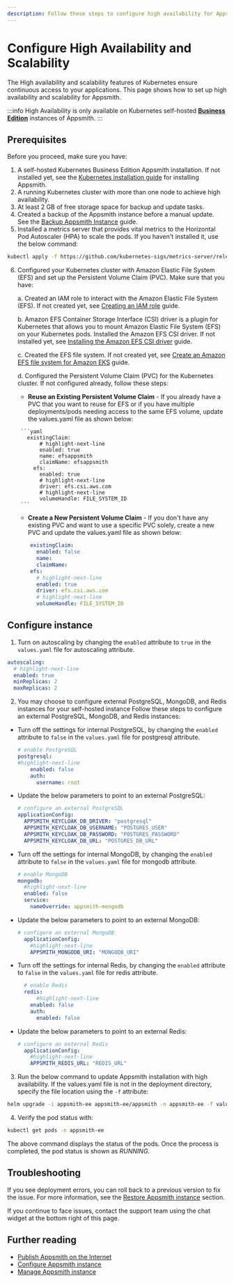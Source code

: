 ```yaml
---
description: Follow these steps to configure high availability for Appsmith on Kubernetes.
---
```


# Configure High Availability and Scalability
The High availability and scalability features of Kubernetes ensure continuous access to your applications. This page shows how to set up high availability and scalability for Appsmith.

:::info
High Availability is only available on Kubernetes self-hosted [**Business Edition**](https://www.appsmith.com/pricing) instances of Appsmith.
:::

## Prerequisites
Before you proceed, make sure you have:

1. A self-hosted Kubernetes Business Edition Appsmith installation. If not installed yet, see the [Kubernetes installation guide](/getting-started/setup/installation-guides/kubernetes) for installing Appsmith.
2. A running Kubernetes cluster with more than one node to achieve high availability. 
3. At least 2 GB of free storage space for backup and update tasks.
4. Created a backup of the Appsmith instance before a manual update. See the [Backup Appsmith Instance](/getting-started/setup/instance-management/appsmithctl?current-command-type=kubernetes-commands#backup-instance) guide.
5. Installed a metrics server that provides vital metrics to the Horizontal Pod Autoscaler (HPA) to scale the pods. If you haven't installed it, use the below command:
  ```bash
  kubectl apply -f https://github.com/kubernetes-sigs/metrics-server/releases/latest/download/components.yaml
  ```
6. Configured your Kubernetes cluster with Amazon Elastic File System (EFS) and set up the Persistent Volume Claim (PVC). Make sure that you have:

    a. Created an IAM role to interact with the Amazon Elastic File System (EFS). If not created yet, see [Creating an IAM role](https://docs.aws.amazon.com/eks/latest/userguide/efs-csi.html#efs-create-iam-resources) guide.
          
    b. Amazon EFS Container Storage Interface (CSI) driver is a plugin for Kubernetes that allows you to mount Amazon Elastic File System (EFS) on your Kubernetes pods. Installed the Amazon EFS CSI driver. If not installed yet, see [Installing the Amazon EFS CSI driver](https://github.com/kubernetes-sigs/aws-efs-csi-driver/blob/master/docs/README.md#installation) guide. 

    c. Created the EFS file system. If not created yet, see [Create an Amazon EFS file system for Amazon EKS](https://github.com/kubernetes-sigs/aws-efs-csi-driver/blob/master/docs/efs-create-filesystem.md) guide.

    d. Configured the Persistent Volume Claim (PVC) for the Kubernetes cluster. If not configured already, follow these steps:
      *  **Reuse an Existing Persistent Volume Claim** - If you already have a PVC that you want to reuse for EFS or if you have multiple deployments/pods needing access to the same EFS volume, update the values.yaml file as shown below:

        ```yaml
          existingClaim:
              # highlight-next-line
              enabled: true
              name: efsappsmith
              claimName: efsappsmith
            efs:
              enabled: true
              # highlight-next-line
              driver: efs.csi.aws.com
              # highlight-next-line
              volumeHandle: FILE_SYSTEM_ID
        ```
      *  **Create a New Persistent Volume Claim** - If you don't have any existing PVC and want to use a specific PVC solely, create a new PVC and update the values.yaml file as shown below:

      ```yaml
          existingClaim:
            enabled: false
            name: 
            claimName: 
          efs:
            # highlight-next-line
            enabled: true
            driver: efs.csi.aws.com
            # highlight-next-line
            volumeHandle: FILE_SYSTEM_ID
      ```

## Configure instance

1. Turn on autoscaling by changing the `enabled` attribute to `true` in the `values.yaml` file for autoscaling attribute.

  ```yaml
  autoscaling:
    # highlight-next-line
    enabled: true
    minReplicas: 2
    maxReplicas: 2
  ```

2. You may choose to configure external PostgreSQL, MongoDB, and Redis instances for your self-hosted instance Follow these steps to configure an external PostgreSQL, MongoDB, and Redis instances:
  * Turn off the settings for internal PostgreSQL, by changing the `enabled` attribute to `false` in the `values.yaml` file for postgresql attribute.
  
    ```yaml
    # enable PostgreSQL
    postgresql:
    #highlight-next-line
        enabled: false
        auth:
          username: root
    ```

  * Update the below parameters to point to an external PostgreSQL:
  
    ```yaml
    # configure an external PostgreSQL
    applicationConfig:
      APPSMITH_KEYCLOAK_DB_DRIVER: "postgresql"
      APPSMITH_KEYCLOAK_DB_USERNAME: "POSTGRES_USER"
      APPSMITH_KEYCLOAK_DB_PASSWORD: "POSTGRES_PASSWORD"
      APPSMITH_KEYCLOAK_DB_URL: "POSTGRES_DB_URL"
    ```

* Turn off the settings for internal MongoDB, by changing the `enabled` attribute to `false` in the `values.yaml` file for mongodb attribute.

    ```yaml
    # enable MongoDB
    mongodb:
      #highlight-next-line
      enabled: false
      service:
        nameOverride: appsmith-mongodb
    ```
  
* Update the below parameters to point to an external MongoDB:

    ```yaml
    # configure an external MongoDB
      applicationConfig:
        #highlight-next-line
        APPSMITH_MONGODB_URI: "MONGODB_URI"
    ```

* Turn off the settings for internal Redis, by changing the `enabled` attribute to `false` in the `values.yaml` file for redis attribute.

    ```yaml
      # enable Redis
      redis:
          #highlight-next-line
        enabled: false
        auth:
          enabled: false
    ```
  
* Update the below parameters to point to an external Redis:

    ```yaml
    # configure an external Redis
      applicationConfig:
        #highlight-next-line
        APPSMITH_REDIS_URL: "REDIS_URL"
    ```
    
3. Run the below command to update Appsmith installation with high availability. If the values.yaml file is not in the deployment directory, specify the file location using the `-f` attribute:

```bash
helm upgrade -i appsmith-ee appsmith-ee/appsmith -n appsmith-ee -f values.yaml
```

4. Verify the pod status with:

```bash
kubectl get pods -n appsmith-ee
```
The above command displays the status of the pods. Once the process is completed, the pod status is shown as _RUNNING_.

## Troubleshooting
If you see deployment errors, you can roll back to a previous version to fix the issue. For more information, see the [Restore Appsmith instance](/getting-started/setup/instance-management/appsmithctl?current-command-type=kubernetes-commands#restore-instance) section. 

If you continue to face issues, contact the support team using the chat widget at the bottom right of this page.

## Further reading
* [Publish Appsmith on the Internet](/getting-started/setup/installation-guides/kubernetes/publish-appsmith-online)
* [Configure Appsmith instance](/getting-started/setup/instance-configuration#configure-helm-installations)
* [Manage Appsmith instance](/getting-started/setup/instance-management/)